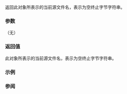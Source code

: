 {{cpp/utility/source_location/title|file_name}}
{{cpp/utility/source_location/navbar}}
{{ddcl | since=c++20 |
constexpr const char* file_name() const noexcept;
}}

返回此对象所表示的当前源文件名，表示为空终止字节字符串。

===参数===
（无）

===返回值===
此对象所表示的当前源文件名，表示为空终止字节字符串。

===示例===
{{example |
 | code=
#include &lt;iostream&gt;
#include &lt;source_location&gt;

void print_this_file_name(
    std::source_location location = std::source_location::current())
{
    // 含有此函数的调用点的文件名。
    std::cout &lt;&lt; "文件: " &lt;&lt; location.file_name() &lt;&lt; '\n';
}

int main()
{
#line 1 "cppreference.cpp"
    print_this_file_name();
}
 | output=
文件: cppreference.cpp
}}

===参阅===
{{dsc begin}}
{{dsc inc | cpp/utility/source_location/dsc line}}
{{dsc inc | cpp/utility/source_location/dsc column}}
{{dsc inc | cpp/utility/source_location/dsc function_name}}
{{dsc inc | cpp/utility/stacktrace_entry/dsc source_file}}
{{dsc see cpp | cpp/preprocessor/line | 文件名与行信息 |nomono=true}}
{{dsc end}}

{{langlinks|en|es|ja|ru}}
